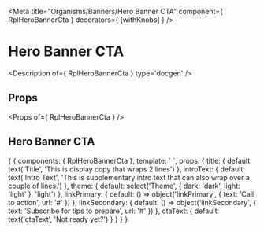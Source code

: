 
<Meta title="Organisms/Banners/Hero Banner CTA" component={ RplHeroBannerCta } decorators={ [withKnobs] } />

# Hero Banner CTA

<Description of={ RplHeroBannerCta } type='docgen' />

## Props

<Props of={ RplHeroBannerCta } />

## Hero Banner CTA
<Preview>
  <Story name="Hero Banner CTA" height="600px">
    {
      {
        components: { RplHeroBannerCta },
        template: `
          <rpl-hero-banner-cta
            :title="title"
            :introText="introText"
            :theme="theme"
            :linkPrimary="linkPrimary"
            :ctaText="ctaText"
            :linkSecondary="linkSecondary"
          />
        `,
        props: {
          title: {
            default: text('Title', 'This is display copy that wraps 2 lines')
          },
          introText: {
            default: text('Intro Text', 'This is supplementary intro text that can also wrap over a couple of lines.')
          },
          theme: {
            default: select('Theme', { dark: 'dark', light: 'light' }, 'light')
          },
          linkPrimary: {
            default: () => object('linkPrimary', { text: 'Call to action', url: '#' })
          },
          linkSecondary: {
            default: () => object('linkSecondary', { text: 'Subscribe for tips to prepare', url: '#' })
          },
          ctaText: {
            default: text('ctaText', 'Not ready yet?')
          }
        }
      }
    }
  </Story>
</Preview>
